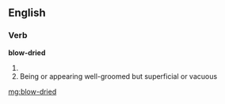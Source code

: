 ==English==

===Verb===
'''blow-dried'''

# {{past of|[[blow-dry]]}}
# Being or appearing well-groomed but superficial or vacuous

[[mg:blow-dried]]